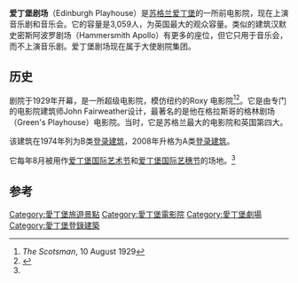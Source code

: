 {{Infobox theatre
| name               = 爱丁堡剧场<br>Edinburgh Playhouse
| image              = The Playhouse, Greenside Place - geograph.org.uk - 1346792.jpg
| image_size         = 310px
| address            = 18-22 Greenside Place
| city               = {{SCO}} [[爱丁堡|爱丁堡]]
| country            = {{GBR}}
| designation        = A类[[登录建筑|登录建筑]]
| architect          = John Fairweather
| owner              = 大使剧院集团
| capacity           = 3,059
| opened             = 1929
| currentuse         = 
| website            = [http://www.atgtickets.com/venues/edinburgh-playhouse/ Edinburgh Playhouse website at Ambassador Theatre Group]
}}
'''爱丁堡剧场'''（Edinburgh Playhouse）是[[苏格兰|苏格兰]][[爱丁堡|爱丁堡]]的一所前电影院，现在上演音乐剧和音乐会。它的容量是3,059人，为英国最大的观众容量。类似的建筑汉默史密斯阿波罗剧场（Hammersmith Apollo）有更多的座位，但它只用于音乐会，而不上演音乐剧。爱丁堡剧场现在属于大使剧院集团。

==历史==
剧院于1929年开幕，是一所超级电影院，模仿纽约的Roxy 电影院<ref>''The Scotsman'', 10 August 1929</ref><ref>{{cite web | url = http://www.scottishcinemas.org.uk/edinburgh/playhouse/index.html | title = Edinburgh Playhouse | work = Scottish Cinemas | accessdate = 2008-05-28 | archive-date = 2008-08-03 | archive-url = https://web.archive.org/web/20080803040810/http://www.scottishcinemas.org.uk/edinburgh/playhouse/index.html | dead-url = no }}</ref>。它是由专门的电影院建筑师John Fairweather设计，最著名的是他在格拉斯哥的格林剧场（Green's Playhouse）电影院。当时，它是苏格兰最大的电影院和英国第四大。

该建筑在1974年列为B类[[登录建筑|登录建筑]]，2008年升格为A类[[登录建筑|登录建筑]]。

它每年8月被用作[[爱丁堡国际艺术节|爱丁堡国际艺术节]]和[[爱丁堡国际艺穗节|爱丁堡国际艺穗节]]的场地。<ref name=EdGuide/>

==参考==
{{Reflist|refs=
<ref name=EdGuide>{{cite web |url=http://www.edinburghguide.com/venue/edinburghplayhouse |publisher=Edinburgh Guide |title=Edinburgh Playhouse |accessdate=2016-03-22 |archive-date=2021-02-11 |archive-url=https://web.archive.org/web/20210211002044/http://www.edinburghguide.com/venue/edinburghplayhouse |dead-url=no }}</ref>
}}
{{coord|55|57|24.89|N|3|11|7.29|W|display=title}}

[[Category:愛丁堡旅遊景點|Category:愛丁堡旅遊景點]]
[[Category:愛丁堡電影院|Category:愛丁堡電影院]]
[[Category:愛丁堡劇場|Category:愛丁堡劇場]]
[[Category:愛丁堡登錄建築|Category:愛丁堡登錄建築]]